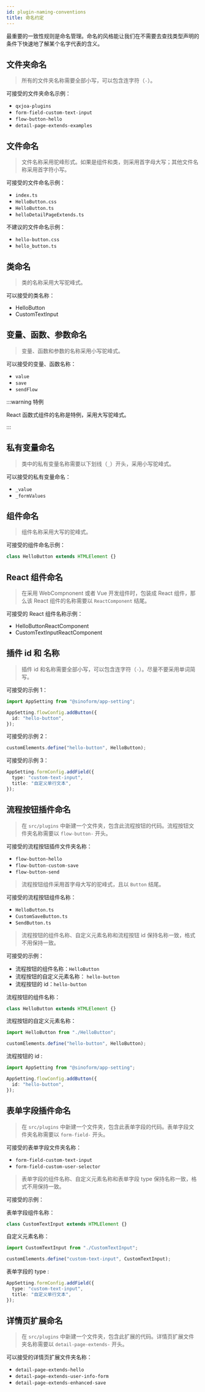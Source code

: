 ```yaml
---
id: plugin-naming-conventions
title: 命名约定
---
```


最重要的一致性规则是命名管理。命名的风格能让我们在不需要去查找类型声明的条件下快速地了解某个名字代表的含义。

## 文件夹命名

> 所有的文件夹名称需要全部小写，可以包含连字符（`-`）。

可接受的文件夹命名示例：

- `qxjoa-plugins`
- `form-field-custom-text-input`
- `flow-button-hello`
- `detail-page-extends-examples`

## 文件命名

> 文件名称采用驼峰形式。如果是组件和类，则采用首字母大写；其他文件名称采用首字符小写。

可接受的文件命名示例：

- `index.ts`
- `HelloButton.css`
- `HelloButton.ts`
- `helloDetailPageExtends.ts`

不建议的文件命名示例：

- `hello-button.css`
- `hello_button.ts`

## 类命名

> 类的名称采用大写驼峰式。

可以接受的类名称：

- HelloButton
- CustomTextInput

## 变量、函数、参数命名

> 变量、函数和参数的名称采用小写驼峰式。

可以接受的变量、函数名称：

- `value`
- `save`
- `sendFlow`

:::warning 特例

React 函数式组件的名称是特例，采用大写驼峰式。

:::

## 私有变量命名

> 类中的私有变量名称需要以下划线（`_`）开头，采用小写驼峰式。

可以接受的私有变量命名：

- `_value`
- `_formValues`

## 组件命名

> 组件名称采用大写的驼峰式。

可接受的组件命名示例：

```typescript
class HelloButton extends HTMLElement {}
```

## React 组件命名

> 在采用 WebCompnonent 或者 Vue 开发组件时，包装成 React 组件，那么该 React 组件的名称需要以 `ReactComponent` 结尾。

可接受的 React 组件名称示例：

- HelloButtonReactComponent
- CustomTextInputReactComponent

## 插件 id 和 名称

> 插件 id 和名称需要全部小写，可以包含连字符（`-`）。尽量不要采用单词简写。

可接受的示例 1：

```typescript {4}
import AppSetting from "@sinoform/app-setting";

AppSetting.flowConfig.addButton({
  id: "hello-button",
});
```

可接受的示例 2：

```typescript
customElements.define("hello-button", HelloButton);
```

可接受的示例 3：

```typescript {2}
AppSetting.formConfig.addField({
  type: "custom-text-input",
  title: "自定义单行文本",
});
```

## 流程按钮插件命名

> 在 `src/plugins` 中新建一个文件夹，包含此流程按钮的代码。流程按钮文件夹名称需要以 `flow-button-` 开头。

可接受的流程按钮插件文件夹名称：

- `flow-button-hello`
- `flow-button-custom-save`
- `flow-button-send`

> 流程按钮组件采用首字母大写的驼峰式，且以 `Button` 结尾。

可接受的流程按钮组件名称：

- `HelloButton.ts`
- `CustomSaveButton.ts`
- `SendButton.ts`

> 流程按钮的组件名称、自定义元素名称和流程按钮 id 保持名称一致，格式不用保持一致。

可接受的示例：

- 流程按钮的组件名称：`HelloButton`
- 流程按钮的自定义元素名称： `hello-button`
- 流程按钮的 id：`hello-button`

流程按钮的组件名称：

```ts
class HelloButton extends HTMLElement {}
```

流程按钮的自定义元素名称：

```ts {3}
import HelloButton from "./HelloButton";

customElements.define("hello-button", HelloButton);
```

流程按钮的 id :

```typescript {4}
import AppSetting from "@sinoform/app-setting";

AppSetting.flowConfig.addButton({
  id: "hello-button",
});
```

## 表单字段插件命名

> 在 `src/plugins` 中新建一个文件夹，包含此表单字段的代码。表单字段文件夹名称需要以 `form-field-` 开头。

可接受的表单字段文件夹名称：

- `form-field-custom-text-input`
- `form-field-custom-user-selector`

> 表单字段的组件名称、自定义元素名称和表单字段 type 保持名称一致，格式不用保持一致。

可接受的示例：

表单字段组件名称：

```typescript
class CustomTextInput extends HTMLElement {}
```

自定义元素名称：

```typescript {3}
import CustomTextInput from "./CustomTextInput";

customElements.define("custom-text-input", CustomTextInput);
```

表单字段的 type :

```typescript {2}
AppSetting.formConfig.addField({
  type: "custom-text-input",
  title: "自定义单行文本",
});
```

## 详情页扩展命名

> 在 `src/plugins` 中新建一个文件夹，包含此扩展的代码。详情页扩展文件夹名称需要以 `detail-page-extends-` 开头。

可以接受的详情页扩展文件夹名称：

- `detail-page-extends-hello`
- `detail-page-extends-user-info-form`
- `detail-page-extends-enhanced-save`
